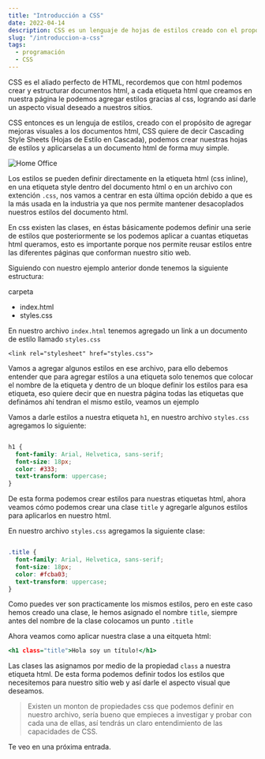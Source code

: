 ```yaml
---
title: "Introducción a CSS"
date: 2022-04-14
description: CSS es un lenguaje de hojas de estilos creado con el propósito de controlar el aspecto visual de los documentos HTML.
slug: "/introduccion-a-css"
tags:
  - programación
  - CSS
---
```


CSS es el aliado perfecto de HTML, recordemos que con html podemos crear y estructurar documentos html, a cada etiqueta html que creamos en nuestra página le podemos agregar estilos gracias al css, logrando así darle un aspecto visual deseado a nuestros sitios.

CSS entonces es un lenguja de estilos, creado con el propósito de agregar mejoras visuales a los documentos html, CSS quiere de decir Cascading Style Sheets (Hojas de Estilo en Cascada), podemos crear nuestras hojas de estilos y aplicarselas a un documento html de forma muy simple.

![Home Office](./was-ist-css-t.jpg)

Los estilos se pueden definir directamente en la etiqueta html (css inline), en una etiqueta style dentro del documento html o en un archivo con extención `.css`, nos vamos a centrar en esta última opción debido a que es la más usada en la industria ya que nos permite mantener desacoplados nuestros estilos del documento html.

En css existen las clases, en éstas básicamente podemos definir una serie de estilos que posteriormente se los podemos aplicar a cuantas etiquetas html queramos, esto es importante porque nos permite reusar estilos entre las diferentes páginas que conforman nuestro sitio web.

Siguiendo con nuestro ejemplo anterior donde tenemos la siguiente estructura:

>
carpeta
  - index.html
  - styles.css
>

En nuestro archivo `index.html` tenemos agregado un link a un documento de estilo llamado `styles.css`

`<link rel="stylesheet" href="styles.css">`

Vamos a agregar algunos estilos en ese archivo, para ello debemos entender que para agregar estilos a una etiqueta solo tenemos que colocar el nombre de la etiqueta y dentro de un bloque definir los estilos para esa etiqueta, eso quiere decir que en nuestra página todas las etiquetas que definámos ahí tendran el mismo estilo, veamos un ejemplo

Vamos a darle estilos a nuestra etiqueta `h1`, en nuestro archivo `styles.css` agregamos lo siguiente:

```css:title=styles.css

h1 {
  font-family: Arial, Helvetica, sans-serif;
  font-size: 18px;
  color: #333;
  text-transform: uppercase;
}

```

De esta forma podemos crear estilos para nuestras etiquetas html, ahora veamos cómo podemos crear una clase `title` y agregarle algunos estilos para aplicarlos en nuestro html.

En nuestro archivo `styles.css` agregamos la siguiente clase:

```css:title=styles.css

.title {
  font-family: Arial, Helvetica, sans-serif;
  font-size: 18px;
  color: #fcba03;
  text-transform: uppercase;
}

```

Como puedes ver son practicamente los mismos estilos, pero en este caso hemos creado una clase, le hemos asignado el nombre `title`, siempre antes del nombre de la clase colocamos un punto `.title`

Ahora veamos como aplicar nuestra clase a una eitqueta html:

```html:title:index.html
<h1 class="title">Hola soy un título!</h1>
```

Las clases las asignamos por medio de la propiedad `class` a nuestra etiqueta html.
De esta forma podemos definir todos los estilos que necesitemos para nuestro sitio web y así darle el aspecto visual que deseamos.

> Existen un monton de propiedades css que podemos definir en nuestro archivo, sería bueno que empieces a investigar y probar con cada una de ellas, así tendrás un claro entendimiento de las capacidades de CSS.

Te veo en una próxima entrada.